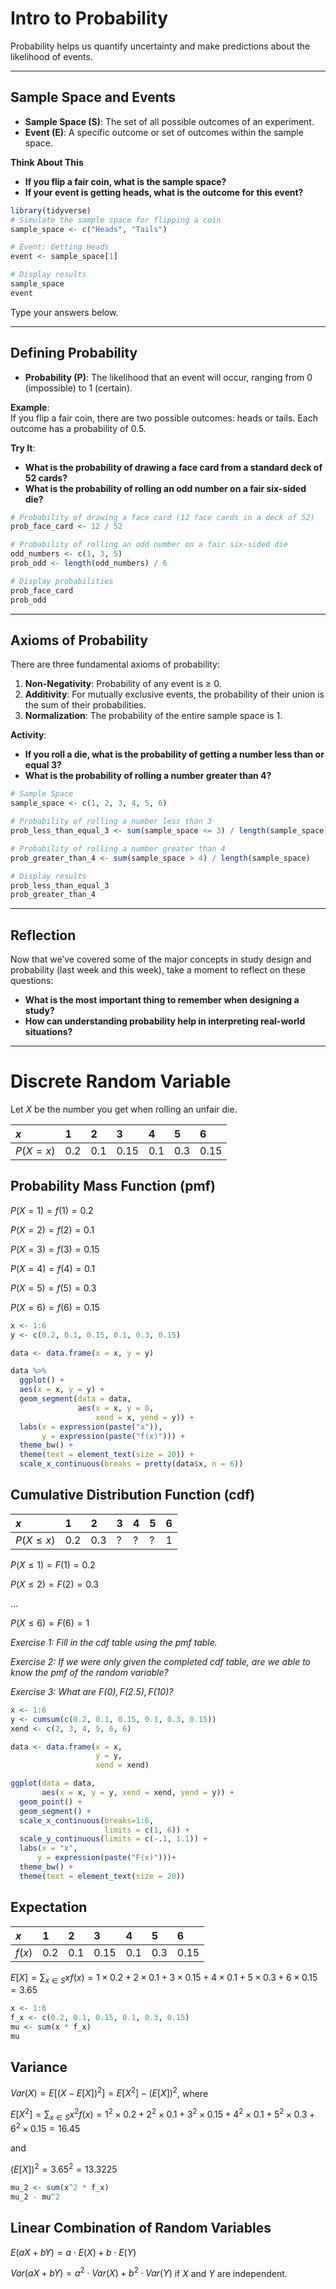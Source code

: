 
# Intro to Probability

Probability helps us quantify uncertainty and make predictions about the likelihood of events.

---

## Sample Space and Events

- **Sample Space (S)**: The set of all possible outcomes of an experiment.
- **Event (E)**: A specific outcome or set of outcomes within the sample space.

**Think About This**

- **If you flip a fair coin, what is the sample space?**
- **If your event is getting heads, what is the outcome for this event?**

```r
library(tidyverse)
# Simulate the sample space for flipping a coin
sample_space <- c("Heads", "Tails")

# Event: Getting Heads
event <- sample_space[1]

# Display results
sample_space
event
```

Type your answers below.

---

## Defining Probability

- **Probability (P)**: The likelihood that an event will occur, ranging from 0 (impossible) to 1 (certain).
  
**Example**:  
If you flip a fair coin, there are two possible outcomes: heads or tails. Each outcome has a probability of 0.5.

**Try It**:

- **What is the probability of drawing a face card from a standard deck of 52 cards?**
- **What is the probability of rolling an odd number on a fair six-sided die?**

```r
# Probability of drawing a face card (12 face cards in a deck of 52)
prob_face_card <- 12 / 52

# Probability of rolling an odd number on a fair six-sided die
odd_numbers <- c(1, 3, 5)
prob_odd <- length(odd_numbers) / 6

# Display probabilities
prob_face_card
prob_odd
```

---

## Axioms of Probability

There are three fundamental axioms of probability:

1. **Non-Negativity**: Probability of any event is ≥ 0.
2. **Additivity**: For mutually exclusive events, the probability of their union is the sum of their probabilities.
3. **Normalization**: The probability of the entire sample space is 1.

**Activity**:  

- **If you roll a die, what is the probability of getting a number less than or equal 3?**
- **What is the probability of rolling a number greater than 4?**

```r
# Sample Space
sample_space <- c(1, 2, 3, 4, 5, 6)

# Probability of rolling a number less than 3
prob_less_than_equal_3 <- sum(sample_space <= 3) / length(sample_space)

# Probability of rolling a number greater than 4
prob_greater_than_4 <- sum(sample_space > 4) / length(sample_space)

# Display results
prob_less_than_equal_3
prob_greater_than_4
```

---

## Reflection

Now that we've covered some of the major concepts in study design and probability (last week and this week), take a moment to reflect on these questions:

- **What is the most important thing to remember when designing a study?**
- **How can understanding probability help in interpreting real-world situations?**

---

# Discrete Random Variable

Let $X$ be the number you get when rolling an unfair die.

| $x$      | 1   | 2   | 3    | 4   | 5   | 6    |
|:-------|:----|:----|:-----|:----|:----|:-----|
| $P(X=x)$ | 0.2 | 0.1 | 0.15 | 0.1 | 0.3 | 0.15 |

## Probability Mass Function (pmf)

$P(X=1)=f(1)=0.2$

$P(X=2)=f(2)=0.1$

$P(X=3)=f(3)=0.15$

$P(X=4)=f(4)=0.1$

$P(X=5)=f(5)=0.3$

$P(X=6)=f(6)=0.15$

```r
x <- 1:6
y <- c(0.2, 0.1, 0.15, 0.1, 0.3, 0.15)

data <- data.frame(x = x, y = y)

data %>% 
  ggplot() +
  aes(x = x, y = y) +
  geom_segment(data = data, 
               aes(x = x, y = 0, 
                   xend = x, yend = y)) +
  labs(x = expression(paste("x")),
       y = expression(paste("f(x)"))) +
  theme_bw() +
  theme(text = element_text(size = 20)) + 
  scale_x_continuous(breaks = pretty(data$x, n = 6))
```

## Cumulative Distribution Function (cdf)

| $x$      | 1   | 2   | 3    | 4   | 5   | 6    |
|:-------|:----|:----|:-----|:----|:----|:-----|
| $P(X\leq x)$ | 0.2 | 0.3 | ? | ? | ? | 1 |

$P(X\leq1)=F(1)=0.2$

$P(X\leq2)=F(2)=0.3$

...

$P(X\leq6)=F(6)=1$

_Exercise 1: Fill in the cdf table using the pmf table._

_Exercise 2: If we were only given the completed cdf table, are we able to know the pmf of the random variable?_

_Exercise 3: What are $F(0), F(2.5), F(10)$?_

```r
x <- 1:6
y <- cumsum(c(0.2, 0.1, 0.15, 0.1, 0.3, 0.15))
xend <- c(2, 3, 4, 5, 6, 6)

data <- data.frame(x = x,
                   y = y,
                   xend = xend)

ggplot(data = data,
       aes(x = x, y = y, xend = xend, yend = y)) +
  geom_point() +
  geom_segment() +
  scale_x_continuous(breaks=1:6,
                     limits = c(1, 6)) +
  scale_y_continuous(limits = c(-.1, 1.1)) +
  labs(x = "x",
      y = expression(paste("F(x)")))+
  theme_bw() +
  theme(text = element_text(size = 20)) 
```

## Expectation

| $x$    | 1   | 2   | 3    | 4   | 5   | 6    |
|:-----|:----|:----|:-----|:----|:----|:-----|
| $f(x)$ | 0.2 | 0.1 | 0.15 | 0.1 | 0.3 | 0.15 |

$E[X]=\sum_{x\in S}xf(x)=1\times0.2  +2\times 0.1 +3\times  0.15 +4\times 0.1 +5\times  0.3 +6\times  0.15=3.65$

```r
x <- 1:6
f_x <- c(0.2, 0.1, 0.15, 0.1, 0.3, 0.15)
mu <- sum(x * f_x)
mu
```

## Variance

$Var(X)=E[(X-E[X])^2]=E[X^2]-(E[X])^2$, where

$E[X^2]=\sum_{x\in S}x^2f(x)=1^2\times0.2  +2^2\times 0.1 +3^2\times  0.15 +4^2\times 0.1 +5^2\times  0.3 +6^2\times  0.15=16.45$

and

$(E[X])^2=3.65^2=13.3225$

```r
mu_2 <- sum(x^2 * f_x)
mu_2 - mu^2
```

## Linear Combination of Random Variables

$E(aX+bY)=a\cdot E(X)+b\cdot E(Y)$

$Var(aX+bY)=a^2\cdot Var(X)+b^2\cdot Var(Y)$ if $X$ and $Y$ are independent.

